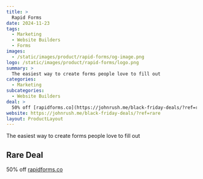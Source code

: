 ```yaml
---
title: >
  Rapid Forms
date: 2024-11-23
tags:
  - Marketing
  - Website Builders
  - Forms
images:
  - /static/images/product/rapid-forms/og-image.png
logo: /static/images/product/rapid-forms/logo.png
summary: >
  The easiest way to create forms people love to fill out
categories:
  - Marketing
subcategories:
  - Website Builders
deal: >
  50% off [rapidforms.co](https://johnrush.me/black-friday-deals/?ref=rare)
website: https://johnrush.me/black-friday-deals/?ref=rare
layout: ProductLayout
---
```

The easiest way to create forms people love to fill out

## Rare Deal

50% off [rapidforms.co](https://johnrush.me/black-friday-deals/?ref=rare)
